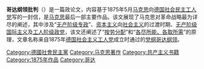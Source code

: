 '''哥达纲领批判'''（{{lang-de|Kritik des Gothaer Programms}}）是一篇政论文，内容基于1875年5月[[马克思|马克思]]向[[德国社会民主工人党|德国社会民主工人党]]写的一封信，是[[马克思|马克思]]最后一部主要作品。该文展现了马克思对革命战略最为详尽的阐述，其中涉及“[[无产阶级专政|无产阶级专政]]”、[[资本主义|资本主义]]向[[社会主义|社会主义]]的过渡时期、[[无产阶级国际主义|无产阶级国际主义]]及[[工人阶级政党|工人阶级政党]]，该文还阐述了“[[按劳分配|按劳分配]]”和“[[各尽所能、各取所需|各尽所能、各取所需]]”的原理，文章名称来自1875年[[德国社会主义工人党_(1875年)|德国社会主义工人党]]成立时通过的[[党纲|党纲]][[哥达纲领|哥达纲领]]。

{{马恩著作}}
[[Category:德國社會民主黨|Category:德國社會民主黨]]
[[Category:马克思著作|Category:马克思著作]]
[[Category:共产主义书籍|Category:共产主义书籍]]
[[Category:1875年作品|Category:1875年作品]]
[[Category:哥达|Category:哥达]]